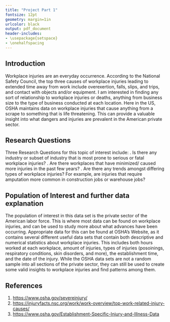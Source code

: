 ```yaml
---
title: "Project Part 1" 
fontsize: 12pt
geometry: margin=1in
urlcolor: black
output: pdf_document
header-includes:
- \usepackage{setspace}
- \onehalfspacing
---
```


## Introduction
Workplace injuries are an everyday occurrence. According to the National Safety Council, the top three causes of workplace injuries leading to extended time away from work include overexertion, falls, slips, and trips, and contact with objects and/or equipment. I am interested in finding any sort of relationship to workplace injuries or deaths, anything from business size to the type of business conducted at each location. Here in the US, OSHA maintains data on workplace injuries that cause anything from a scrape to something that is life threatening. This can provide a valuable insight into what dangers and injuries are prevalent in the American private sector.

## Research Questions
Three Research Questions for this topic of interest include:
\newline
1. Is there any industry or subset of industry that is most prone to serious or fatal workplace injuries?
\newline
2. Are there workplaces that have minimized/ caused more injuries in the past few years?
\newline
3. Are there any trends amongst differing types of workplace injuries? For example, are injuries that require amputation more common in construction jobs or warehouse jobs?

## Population of Interest and further data explanation
The population of interest in this data set is the private sector of the American labor force. This is where most data can be found on workplace injuries, and can be used to study more about what advances have been occurring.
Appropriate data for this can be found at OSHA's Website, as it contains several different useful data sets that contain both descriptive and numerical statistics about workplace injuries. This includes both hours worked at each workplace, amount of injuries, types of injuries (posoinings, respiratory conditions, skin disorders, and more), the establishment time, and the date of the injury. While the OSHA data sets are not a random sample into all sections of the private sector, they can still be used to create some valid insights to workplace injuries and find patterns among them.  
\newline


\newpage
## References
1. <https://www.osha.gov/severeinjury/>
2. <https://injuryfacts.nsc.org/work/work-overview/top-work-related-injury-causes/>
3. <https://www.osha.gov/Establishment-Specific-Injury-and-Illness-Data>
